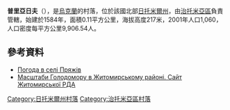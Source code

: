 {{coord|50|11|7|N|28|40|34|E|scale:30000|display=title}}

'''普里亞日夫'''（{{lang-uk|Пряжів}}），是[[烏克蘭|烏克蘭]]的村落，位於該國北部[[日托米爾州|日托米爾州]]，由[[治托米亞區|治托米亞區]]負責管轄，始建於1584年，面積0.11平方公里，海拔高度217米，2001年人口1,060，人口密度每平方公里9,906.54人。

==參考資料== 
* [http://weather.in.ua/ua/zhitomirskaja/21814 Погода в селі Пряжів] {{Wayback|url=http://weather.in.ua/ua/zhitomirskaja/21814 |date=20200805084426 }}
* [https://web.archive.org/web/20110915195159/http://www.zhytomyr-rda.gov.ua/Rozdil_3/Golodomor_1932_1933_rokiv/Golodomor_u_regioni/Masshtabi_Golodomoru_u_regioni__CHorni_doshki__Postrazhdali_sela_ Масштаби Голодомору в Житомирському районі. Сайт Житомирської РДА]

{{DEFAULTSORT:Пряжів}}
[[Category:日托米爾州村落|Category:日托米爾州村落]]
[[Category:治托米亞區村落|Category:治托米亞區村落]]


{{Zhytomyr-geo-stub}}